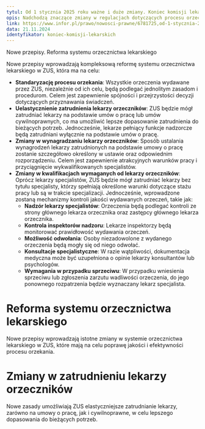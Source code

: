 ```yaml
---
tytul: Od 1 stycznia 2025 roku ważne i duże zmiany. Koniec komisji lekarskich z ZUS to dopiero początek... Co jeszcze się zmieni?
opis: Nadchodzą znaczące zmiany w regulacjach dotyczących procesu orzecznictwa, weryfikacji zwolnień lekarskich oraz wypłat świadczeń chorobowych. Nowe przepisy przewidują m.in. rozszerzenie grona osób uprawnionych do wydawania orzeczeń o fizjoterapeutów i pielęgniarki oraz uproszczenie procedur poprzez likwidację trzyosobowych komisji lekarskich w ZUS. 
link: https://www.infor.pl/prawo/nowosci-prawne/6781725,od-1-stycznia-2025-roku-wazne-i-duze-zmiany-koniec-komisji-lekarskich.html
data: 21.11.2024
identyfikator: koniec-komisji-lekarskich
---
```


Nowe przepisy. Reforma systemu orzecznictwa lekarskiego

  Nowe przepisy wprowadzają kompleksową reformę systemu orzecznictwa lekarskiego w ZUS, która ma na celu:

  - **Standaryzację procesu orzekania**: Wszystkie orzeczenia wydawane przez ZUS, niezależnie od ich celu, będą podlegać jednolitym zasadom i procedurom. Celem jest zapewnienie spójności i przejrzystości decyzji dotyczących przyznawania świadczeń.
  - **Uelastycznienie zatrudnienia lekarzy orzeczników**: ZUS będzie mógł zatrudniać lekarzy na podstawie umów o pracę lub umów cywilnoprawnych, co ma umożliwić lepsze dopasowanie zatrudnienia do bieżących potrzeb. Jednocześnie, lekarze pełniący funkcje nadzorcze będą zatrudniani wyłącznie na podstawie umów o pracę.
  - **Zmiany w wynagradzaniu lekarzy orzeczników**: Sposób ustalania wynagrodzeń lekarzy zatrudnionych na podstawie umowy o pracę zostanie szczegółowo określony w ustawie oraz odpowiednim rozporządzeniu. Celem jest zapewnienie atrakcyjnych warunków pracy i przyciągnięcie wykwalifikowanych specjalistów.
  - **Zmiany w kwalifikacjach wymaganych od lekarzy orzeczników**: Oprócz lekarzy specjalistów, ZUS będzie mógł zatrudniać lekarzy bez tytułu specjalisty, którzy spełniają określone warunki dotyczące stażu pracy lub są w trakcie specjalizacji. Jednocześnie, wprowadzone zostaną mechanizmy kontroli jakości wydawanych orzeczeń, takie jak:
    - **Nadzór lekarzy specjalistów**: Orzeczenia będą podlegać kontroli ze strony głównego lekarza orzecznika oraz zastępcy głównego lekarza orzecznika.
    - **Kontrola inspektorów nadzoru**: Lekarze inspektorzy będą monitorować prawidłowość wydawania orzeczeń.
    - **Możliwość odwołania**: Osoby niezadowolone z wydanego orzeczenia będą mogły się od niego odwołać.
    - **Konsultacje specjalistyczne**: W razie wątpliwości, dokumentacja medyczna może być uzupełniona o opinie lekarzy konsultantów lub psychologów.
    - **Wymagania w przypadku sprzeciwu**: W przypadku wniesienia sprzeciwu lub zgłoszenia zarzutu wadliwości orzeczenia, do jego ponownego rozpatrzenia będzie wyznaczany lekarz specjalista.

# Reforma systemu orzecznictwa lekarskiego
Nowe przepisy wprowadzają istotne zmiany w systemie orzecznictwa lekarskiego w ZUS, które mają na celu poprawę jakości i efektywności procesu orzekania.

# Zmiany w zatrudnieniu lekarzy orzeczników
Nowe zasady umożliwiają ZUS elastyczniejsze zatrudnianie lekarzy, zarówno na umowy o pracę, jak i cywilnoprawne, w celu lepszego dopasowania do bieżących potrzeb.
